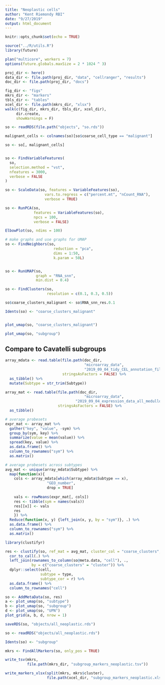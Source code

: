 ```yaml
---
title: "Neoplastic cells"
author: "Kent Riemondy RBI"
date: "9/27/2019"
output: html_document
---
```


```r
knitr::opts_chunk$set(echo = TRUE)
```

```r
source("../R/utils.R")
library(future)

plan("multicore", workers = 7)
options(future.globals.maxSize = 2 * 1024 ^ 3)

proj_dir <- here()
data_dir <- file.path(proj_dir, "data", "cellranger", "results")
doc_dir <- file.path(proj_dir, "docs")

fig_dir <- "figs"
mkrs_dir <- "markers"
tbls_dir <- "tables"
xcel_dir <- file.path(mkrs_dir, "xlsx")
walk(c(fig_dir, mkrs_dir, tbls_dir, xcel_dir), 
     dir.create, 
     showWarnings = F)
```



```r
so <- readRDS(file.path("objects", "so.rds"))
```


```r
malignant_cells <- colnames(so)[so$coarse_cell_type == "malignant"]

so <- so[, malignant_cells]


so <- FindVariableFeatures(
  so,
  selection.method = "vst",
  nfeatures = 3000,
  verbose = FALSE
)

so <- ScaleData(so, features = VariableFeatures(so), 
                  vars.to.regress = c("percent.mt", "nCount_RNA"), 
                  verbose = TRUE)

so <- RunPCA(so, 
             features = VariableFeatures(so),
             npcs = 100, 
             verbose = FALSE)

ElbowPlot(so, ndims = 100)

# make graphs and use graphs for UMAP
so <- FindNeighbors(so, 
                      reduction = "pca", 
                      dims = 1:50, 
                      k.param = 50L)


so <- RunUMAP(so, 
              graph = "RNA_snn", 
              min.dist = 0.4)

so <- FindClusters(so, 
                   resolution = c(0.1, 0.3, 0.5))

so$coarse_clusters_malignant <- so$RNA_snn_res.0.1

Idents(so) <- "coarse_clusters_malignant"


plot_umap(so, "coarse_clusters_malignant")

plot_umap(so, "subgroup")
```

## Compare to Cavatelli subgroups

```r
array_mdata <- read.table(file.path(doc_dir,
                                    "microarray_data",
                                    "2019_09_04_tidy_CEL_annotation_file_for_Cavalli_2012.txt"),
                          stringsAsFactors = FALSE) %>% 
  as_tibble() %>% 
  mutate(Subtype = str_trim(Subtype))

array_mat <- read.table(file.path(doc_dir,
                                    "microarray_data",
                                "2019_09_04_expression_data_all_medullo_Cavalli_GEO_numbers.txt"),
                        stringsAsFactors = FALSE) %>% 
  as_tibble()

# average probesets
expr_mat <- array_mat %>% 
  gather("key", "value", -sym) %>% 
  group_by(sym, key) %>% 
  summarize(value = mean(value)) %>%
  spread(key, value) %>%
  as.data.frame() %>% 
  column_to_rownames("sym") %>% 
  as.matrix()

# average probesets across subtypes
avg_mat <- unique(array_mdata$Subtype) %>% 
  map(function(x){
    cols <- array_mdata[which(array_mdata$Subtype == x), 
                   "GEO_number", 
                   drop = TRUE]
    
    vals <- rowMeans(expr_mat[, cols])
    res <- tibble(sym = names(vals))
    res[[x]] <- vals
    res
    }) %>% 
  Reduce(function(x, y) {left_join(x, y, by = "sym")}, .) %>% 
  as.data.frame() %>% 
  column_to_rownames("sym") %>% 
  as.matrix()

library(clustifyr)

res <- clustify(so, ref_mat = avg_mat, cluster_col = "coarse_clusters", seurat_out = FALSE) %>% 
  cor_to_call(.) %>% 
  left_join(rownames_to_column(so@meta.data, "cell"), .,
            by = c("coarse_clusters" = "cluster")) %>% 
  dplyr::select(cell, 
                subtype = type, 
                subtype_cor = r) %>% 
  as.data.frame() %>% 
  column_to_rownames("cell")

so <- AddMetaData(so, res)
a <- plot_umap(so, "subtype")
b <- plot_umap(so, "subgroup")
d <- plot_umap(so, "UPN")
plot_grid(a, b, d, nrow = 1)
```


```r

saveRDS(so, "objects/all_neoplastic.rds")
```


```r
so <- readRDS("objects/all_neoplastic.rds")

Idents(so) <- "subgroup"

mkrs <- FindAllMarkers(so, only_pos = TRUE)

write_tsv(mkrs, 
          file.path(mkrs_dir, "subgroup_markers_neoplastic.tsv"))

write_markers_xlsx(split(mkrs, mkrs$cluster),
                   file.path(xcel_dir, "subgroup_markers_neoplastic.xlsx"))
```